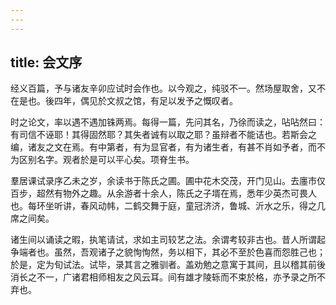 ```yaml
---
---
---
```

title: 会文序
---



经义百篇，予与诸友辛卯应试时会作也。以今观之，纯驳不一。然场屋取舍，又不在是也。後四年，偶见於文叔之馆，有足以发予之慨叹者。

时之论文，率以遇不遇加铢两焉。每得一篇，先问其名，乃徐而读之，呫呫然曰：有司信不诬耶！其得固然耶？其失者诚有以取之耶？虽辩者不能诘也。若斯会之编，诸友之文在焉。有中第者，有为显官者，有为诸生者，有甚不肖如予者，而不为区别名字。观者於是可以平心矣。项脊生书。

羣居课试录序乙未之岁，余读书于陈氏之圃。圃中花木交茂，开门见山。去廛市仅百步，超然有物外之趣。从余游者十余人，陈氏之子壻在焉，悉年少英杰可畏人也。每环坐听讲，春风动帏，二鹤交舞于庭，童冠济济，鲁城、沂水之乐，得之几席之间矣。

诸生间以诵读之暇，执笔请试，求如主司较艺之法。余谓考较非古也。昔人所谓起争端者也。虽然，吾观诸子之貌恂恂然，务以相下，其必不至於色喜而怨胜己也；於是，定为旬试法。试毕，录其言之雅驯者。盖劝勉之意寓于其间，且以稽其前後消长之不一，广诸君相师相友之风云耳。间有雄才陵轹而不束於格，亦予录之所不弃也。